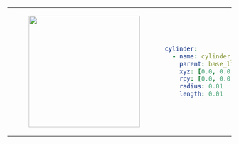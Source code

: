 <table>
<tr>
<td>
<center>
<figure>
    <img src={require("./img/cylinder.png").default} width="250" />
</figure>
</center>
</td>
<td>

```yaml
cylinder:
  - name: cylinder_name
    parent: base_link
    xyz: [0.0, 0.0, 0.0]
    rpy: [0.0, 0.0, 0.0]
    radius: 0.01
    length: 0.01
```
</td>
</tr>
</table>
